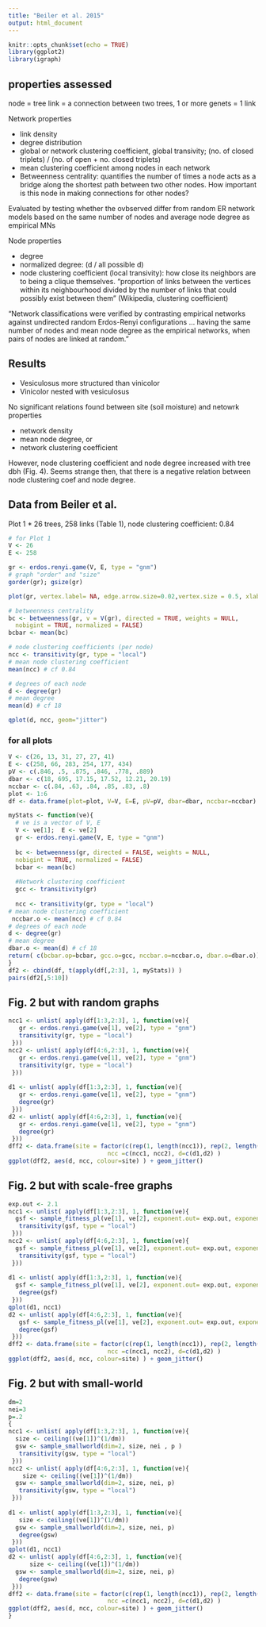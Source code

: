 ```yaml
---
title: "Beiler et al. 2015"
output: html_document
---
```


```r
knitr::opts_chunk$set(echo = TRUE)
library(ggplot2)
library(igraph)
```

## properties assessed
node = tree
link = a connection between two trees, 1 or more genets = 1 link 


Network properties

* link density
* degree distribution
* global or network clustering coefficient, global transivity; (no. of closed triplets) / (no. of open + no. closed triplets)
* mean clustering coefficient among nodes in each network
* Betweenness centrality: quantifies the number of times a node acts as a bridge along the shortest path between two other nodes. How important is this node in making connections for other nodes?

Evaluated by testing whether the ovbserved differ from random ER network models based on the same number of nodes and average node degree as empirical MNs


Node properties

* degree
* normalized degree: (d / all possible d)
* node clustering coefficient (local transivity): how close its neighbors are to being a clique themselves. "proportion of links between the vertices within its neighbourhood divided by the number of links that could possibly exist between them" (Wikipedia, clustering coefficient) 


"Network classifications were verified by contrasting empirical networks against undirected random Erdos-Renyi configurations ... having the same number of nodes and mean node degree as the empirical networks, when pairs of nodes are linked at random." 


## Results 

* Vesiculosus more structured than vinicolor
* Vinicolor nested with vesiculosus

No significant relations found between site (soil moisture) and netowrk properties

* network density
* mean node degree, or
* network clustering coefficient 

However, node clustering coefficient and node degree increased with tree dbh (Fig. 4). Seems strange then, that there is a negative relation between node clustering coef and node degree. 


## Data from Beiler et al.

Plot 1
* 26 trees, 258 links (Table 1), node clustering coefficient: 0.84

```r
# for Plot 1
V <- 26
E <- 258

gr <- erdos.renyi.game(V, E, type = "gnm")
# graph "order" and "size"
gorder(gr); gsize(gr)

plot(gr, vertex.label= NA, edge.arrow.size=0.02,vertex.size = 0.5, xlab = "Random Network: G(V,E) model")
```

```r
# betweenness centrality
bc <- betweenness(gr, v = V(gr), directed = TRUE, weights = NULL,
  nobigint = TRUE, normalized = FALSE)
bcbar <- mean(bc)

# node clustering coefficients (per node)
ncc <- transitivity(gr, type = "local")
# mean node clustering coefficient
mean(ncc) # cf 0.84

# degrees of each node
d <- degree(gr)
# mean degree
mean(d) # cf 18

qplot(d, ncc, geom="jitter")
```

### for all plots

```r
V <- c(26, 13, 31, 27, 27, 41)
E <- c(258, 66, 283, 254, 177, 434)
pV <- c(.846, .5, .875, .846, .778, .889)
dbar <- c(18, 695, 17.15, 17.52, 12.21, 20.19)
nccbar <- c(.84, .63, .84, .85, .83, .8)
plot <- 1:6
df <- data.frame(plot=plot, V=V, E=E, pV=pV, dbar=dbar, nccbar=nccbar)

myStats <- function(ve){
  # ve is a vector of V, E
  V <- ve[1];  E <- ve[2]
  gr <- erdos.renyi.game(V, E, type = "gnm")
  
  bc <- betweenness(gr, directed = FALSE, weights = NULL,
  nobigint = TRUE, normalized = FALSE)
  bcbar <- mean(bc)
  
  #Network clustering coefficient
  gcc <- transitivity(gr)
  
  ncc <- transitivity(gr, type = "local")
# mean node clustering coefficient
 nccbar.o <- mean(ncc) # cf 0.84
# degrees of each node
d <- degree(gr)
# mean degree
dbar.o <- mean(d) # cf 18
return( c(bcbar.op=bcbar, gcc.o=gcc, nccbar.o=nccbar.o, dbar.o=dbar.o))
}
df2 <- cbind(df, t(apply(df[,2:3], 1, myStats)) )
pairs(df2[,5:10])
```
## Fig. 2 but with random graphs
```r


ncc1 <- unlist( apply(df[1:3,2:3], 1, function(ve){
   gr <- erdos.renyi.game(ve[1], ve[2], type = "gnm")
   transitivity(gr, type = "local")
 }))
ncc2 <- unlist( apply(df[4:6,2:3], 1, function(ve){
   gr <- erdos.renyi.game(ve[1], ve[2], type = "gnm")
   transitivity(gr, type = "local")
 }))
 
d1 <- unlist( apply(df[1:3,2:3], 1, function(ve){
   gr <- erdos.renyi.game(ve[1], ve[2], type = "gnm")
   degree(gr)
 }))
d2 <- unlist( apply(df[4:6,2:3], 1, function(ve){
   gr <- erdos.renyi.game(ve[1], ve[2], type = "gnm")
   degree(gr)
 }))
dff2 <- data.frame(site = factor(c(rep(1, length(ncc1)), rep(2, length(ncc2)))),
                            ncc =c(ncc1, ncc2), d=c(d1,d2) )
ggplot(dff2, aes(d, ncc, colour=site) ) + geom_jitter()
```

## Fig. 2 but with scale-free graphs
```r

exp.out <- 2.1
ncc1 <- unlist( apply(df[1:3,2:3], 1, function(ve){
  gsf <- sample_fitness_pl(ve[1], ve[2], exponent.out= exp.out, exponent.in = -1, loops = FALSE, multiple = FALSE, finite.size.correction = TRUE)
   transitivity(gsf, type = "local")
 }))
ncc2 <- unlist( apply(df[4:6,2:3], 1, function(ve){
  gsf <- sample_fitness_pl(ve[1], ve[2], exponent.out= exp.out, exponent.in = -1, loops = FALSE, multiple = FALSE, finite.size.correction = TRUE)
   transitivity(gsf, type = "local")
 }))
 
d1 <- unlist( apply(df[1:3,2:3], 1, function(ve){
  gsf <- sample_fitness_pl(ve[1], ve[2], exponent.out= exp.out, exponent.in = -1, loops = FALSE, multiple = FALSE, finite.size.correction = TRUE)
   degree(gsf)
 }))
qplot(d1, ncc1)
d2 <- unlist( apply(df[4:6,2:3], 1, function(ve){
   gsf <- sample_fitness_pl(ve[1], ve[2], exponent.out= exp.out, exponent.in = -1, loops = FALSE, multiple = FALSE, finite.size.correction = TRUE)
   degree(gsf)
 }))
dff2 <- data.frame(site = factor(c(rep(1, length(ncc1)), rep(2, length(ncc2)))),
                            ncc =c(ncc1, ncc2), d=c(d1,d2) )
ggplot(dff2, aes(d, ncc, colour=site) ) + geom_jitter()
```

## Fig. 2 but with small-world
```r
dm=2
nei=3
p=.2
{
ncc1 <- unlist( apply(df[1:3,2:3], 1, function(ve){
  size <- ceiling((ve[1])^(1/dm))
  gsw <- sample_smallworld(dim=2, size, nei , p )
   transitivity(gsw, type = "local")
 }))
ncc2 <- unlist( apply(df[4:6,2:3], 1, function(ve){
    size <- ceiling((ve[1])^(1/dm))
  gsw <- sample_smallworld(dim=2, size, nei, p)
   transitivity(gsw, type = "local")
 }))
 
d1 <- unlist( apply(df[1:3,2:3], 1, function(ve){
   size <- ceiling((ve[1])^(1/dm))
  gsw <- sample_smallworld(dim=2, size, nei, p)
   degree(gsw)
 }))
qplot(d1, ncc1)
d2 <- unlist( apply(df[4:6,2:3], 1, function(ve){
      size <- ceiling((ve[1])^(1/dm))
  gsw <- sample_smallworld(dim=2, size, nei, p)
   degree(gsw)
 }))
dff2 <- data.frame(site = factor(c(rep(1, length(ncc1)), rep(2, length(ncc2)))),
                            ncc =c(ncc1, ncc2), d=c(d1,d2) )
ggplot(dff2, aes(d, ncc, colour=site) ) + geom_jitter()
}
```